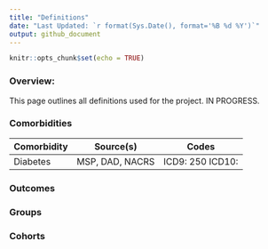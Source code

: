 ```yaml
---
title: "Definitions"
date: "Last Updated: `r format(Sys.Date(), format='%B %d %Y')`"
output: github_document
---
```


```r
knitr::opts_chunk$set(echo = TRUE)
```

### Overview:

This page outlines all definitions used for the project. IN PROGRESS.

### Comorbidities

| Comorbidity               | Source(s)     | Codes | 
|---------------------------|:-------------:|-------|
|Diabetes                   |MSP, DAD, NACRS|ICD9: 250 ICD10: |




### Outcomes


### Groups


### Cohorts
